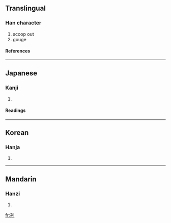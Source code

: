 {{see|抉}}

==Translingual==
===Han character===
{{Han char|rn=18|rad=刀|as=04|sn=6|four=|canj=木大中弓 (DKLN)}}
# scoop out
# gouge
====References====
{{Han ref|kx=0137.220|dkj=01897|dj=0309.090|hdz=10327.150|uh=5214|ud=21012}}
----
==Japanese==
===Kanji===
{{ja-kanji|grade=|rs=刀04}}
# {{defn|Japanese}}
====Readings====
{{ja-readings|on=[[けつ]] (ketsu), [[けち]] (kechi)|kun=[[えぐる]] (eguru)}}
----
==Korean==
===Hanja===
{{ko-hanja|hangeul=결|rv=gyeol|mr=kyŏl}}
# {{defn|Korean}}
----
==Mandarin==
===Hanzi===
{{cmn-hanzi|pin=[[jué]] (jue2)|wg=chüeh<sup>2</sup>}}
# {{defn|Mandarin}}

[[fr:刔]]